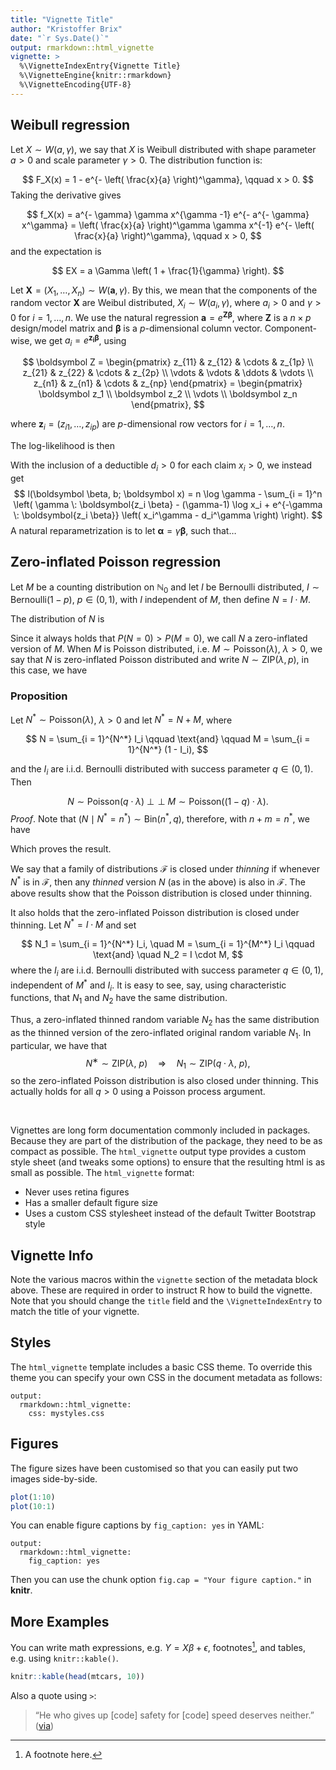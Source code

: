 ```yaml
---
title: "Vignette Title"
author: "Kristoffer Brix"
date: "`r Sys.Date()`"
output: rmarkdown::html_vignette
vignette: >
  %\VignetteIndexEntry{Vignette Title}
  %\VignetteEngine{knitr::rmarkdown}
  %\VignetteEncoding{UTF-8}
---
```

\usepackage{amsmath}
\usepackage{bm}


## Weibull regression 

Let $X \sim W(a, \gamma)$, we say that $X$ is Weibull distributed with shape parameter $a > 0$ and scale parameter $\gamma > 0$. The distribution function is:

$$
F_X(x) = 1 - e^{- \left( \frac{x}{a} \right)^\gamma}, 
\qquad x > 0.
$$
Taking the derivative gives

$$
f_X(x)
= 
a^{- \gamma} \gamma x^{\gamma -1} e^{- a^{- \gamma} x^\gamma}
=
\left( \frac{x}{a} \right)^\gamma \gamma x^{-1} e^{- \left( \frac{x}{a} \right)^\gamma},
\qquad x > 0,
$$
and the expectation is 

$$
EX = a \Gamma \left( 1 + \frac{1}{\gamma} \right).
$$

Let $\boldsymbol X = (X_1, \dots, X_n) \sim W(\boldsymbol a, \gamma)$. By this, we mean that the components of the random vector $\boldsymbol X$ are Weibul distributed, $X_i \sim W(a_i, \gamma)$, where $a_i > 0$ and $\gamma > 0$ for $i = 1, \dots, n$. We use the natural regression $\boldsymbol a = e^{\boldsymbol{Z \beta}}$, where $\boldsymbol Z$ is a $n \times p$ design/model matrix and $\boldsymbol \beta$ is a $p$-dimensional column vector. Component-wise, we get $a_i = e^{\boldsymbol{z_i \beta}}$, using 

$$
\boldsymbol Z
 =
 \begin{pmatrix}
  z_{11} & z_{12} & \cdots & z_{1p} \\
  z_{21} & z_{22} & \cdots & z_{2p} \\
  \vdots & \vdots & \ddots & \vdots \\
  z_{n1} & z_{n1} & \cdots & z_{np}
 \end{pmatrix}
 =
 \begin{pmatrix}
  \boldsymbol z_1 \\ 
  \boldsymbol z_2 \\
  \vdots \\ 
  \boldsymbol z_n
 \end{pmatrix},
$$

where $\boldsymbol z_i = (z_{i1}, \dots, z_{ip})$ are $p$-dimensional row vectors for $i = 1, \dots, n$.

The log-likelihood is then

\begin{align}
l(\boldsymbol \beta, b; \boldsymbol x)
&=
n \log \gamma
-
\sum_{i = 1}^n
\left(
\gamma \: \log a_i - (\gamma - 1) \log x_i + a_i^{-\gamma} x_i^\gamma 
\right)
\\
&= 
n \log \gamma
-
\sum_{i = 1}^n
\left( 
\gamma \: \boldsymbol{z_i \beta} - (\gamma-1) \log x_i 
+ e^{-\gamma \: \boldsymbol{z_i \beta}} x_i^\gamma
\right).
\end{align}

With the inclusion of a deductible $d_i > 0$ for each claim $x_i > 0$, we instead get
$$
l(\boldsymbol \beta, b; \boldsymbol x)
=
n \log \gamma
-
\sum_{i = 1}^n
\left( 
\gamma \: \boldsymbol{z_i \beta} - (\gamma-1) \log x_i 
+ e^{-\gamma \: \boldsymbol{z_i \beta}} 
\left( x_i^\gamma - d_i^\gamma \right)
\right).
$$
A natural reparametrization is to let $\boldsymbol \alpha = \gamma \boldsymbol \beta$, such that...

## Zero-inflated Poisson regression

Let $M$ be a counting distribution on $\mathbb N_0$ and let $I$ be Bernoulli distributed, $I \sim \text{Bernoulli}(1-p)$, $p \in (0,1)$, with $I$ independent of $M$, then define $N = I \cdot M$.

The distribution of $N$ is 

\begin{align*}
P(N = 0) &= P(I = 0) + P(I = 1, \: M = 0) = p + (1 - p) \cdot P(M = 0), \\
P(N = n) &= P(I = 1, \: M = n) = (1 - p) \cdot P(M = n), \qquad n \in \mathbb N.
\end{align*}

Since it always holds that $P(N = 0) > P(M = 0)$, we call $N$ a zero-inflated version of $M$. When $M$ is Poisson distributed, i.e. $M \sim \text{Poisson}(\lambda)$, $\lambda > 0$, we say that $N$ is zero-inflated Poisson distributed and write $N \sim \text{ZIP}(\lambda, p)$, in this case, we have

\begin{align*}
P(N = 0) &=  p + (1 - p) \cdot e^{-\lambda}, \\
P(N = n) &= (1 - p) \cdot \frac{\lambda^n}{n!} e^{-\lambda}, \qquad n \in \mathbb N.
\end{align*}

### Proposition
Let $N^* \sim \text{Poisson}(\lambda)$, $\lambda > 0$ and let $N^* = N + M$, where

$$
N = \sum_{i = 1}^{N^*} I_i
\qquad \text{and} \qquad M = \sum_{i = 1}^{N^*} (1 - I_i), 
$$

and the $I_i$ are i.i.d. Bernoulli distributed with success parameter $q \in (0,1)$. Then

$$
N \sim \text{Poisson}\left( q \cdot \lambda \right) 
\: {\perp\!\!\!\!\perp} \: 
M \sim \text{Poisson}\left( (1-q) \cdot \lambda \right).
$$
*Proof*. Note that $(N \mid N^* = n^*) \sim \text{Bin}(n^*, q)$, therefore, with $n + m = n^*$, we have

\begin{align*}
 P(N = n, \: M = m)
 &= P(N = n, \: N^* = n + m) \\
 &= P(N = n \mid N^* = n + m) P(N^* = n + m) \\
 &= 
 \frac{(n + m)!}{n! m!} q^n (1-q)^m
 \frac{\lambda^{n+m}}{(n+m)!} e^{-\lambda} \\
 &=
 \frac{(q\lambda)^n}{n!} e^{-q\lambda}
 \frac{((1-q) \lambda)^m}{m!} e^{-(1-q) \lambda} \\
 &=
 P(N = n) P(M = m).
 
\end{align*}

Which proves the result.

We say that a family of distributions $\mathscr F$ is closed under *thinning* if whenever $N^*$ is in $\mathscr F$, then any *thinned* version $N$ (as in the above) is also in $\mathscr F$. The above results show that the Poisson distribution is closed under thinning. 

It also holds that the zero-inflated Poisson distribution is closed under thinning. Let $N^* = I \cdot M$ and set

$$
N_1 = \sum_{i = 1}^{N^*} I_i,
\quad
M = \sum_{i = 1}^{M^*} I_i
\qquad \text{and} \quad 
N_2 = I \cdot M,
$$
where the $I_i$ are i.i.d. Bernoulli distributed with success parameter $q \in (0,1)$, independent of $M^*$ and $I_i$. It is easy to see, say, using characteristic functions, that $N_1$ and $N_2$ have the same distribution.

Thus, a zero-inflated thinned random variable $N_2$ has the same distribution as the thinned version of the zero-inflated original random variable $N_1$. In particular, we have that
$$
N^∗ \sim \text{ZIP}(\lambda, \: p)
\quad \Longrightarrow \quad 
N_1 \sim \text{ZIP}(q \cdot \lambda, \: p),
$$
so the zero-inflated Poisson distribution is also closed under thinning. This actually holds for all $q > 0$ using a Poisson process argument. 

\ 
&nbsp;




Vignettes are long form documentation commonly included in packages. Because they are part of the distribution of the package, they need to be as compact as possible. The `html_vignette` output type provides a custom style sheet (and tweaks some options) to ensure that the resulting html is as small as possible. The `html_vignette` format:

- Never uses retina figures
- Has a smaller default figure size
- Uses a custom CSS stylesheet instead of the default Twitter Bootstrap style

## Vignette Info

Note the various macros within the `vignette` section of the metadata block above. These are required in order to instruct R how to build the vignette. Note that you should change the `title` field and the `\VignetteIndexEntry` to match the title of your vignette.

## Styles

The `html_vignette` template includes a basic CSS theme. To override this theme you can specify your own CSS in the document metadata as follows:

    output: 
      rmarkdown::html_vignette:
        css: mystyles.css

## Figures

The figure sizes have been customised so that you can easily put two images side-by-side. 

```r
plot(1:10)
plot(10:1)
```

You can enable figure captions by `fig_caption: yes` in YAML:

    output:
      rmarkdown::html_vignette:
        fig_caption: yes

Then you can use the chunk option `fig.cap = "Your figure caption."` in **knitr**.

## More Examples

You can write math expressions, e.g. $Y = X\beta + \epsilon$, footnotes^[A footnote here.], and tables, e.g. using `knitr::kable()`.

```r
knitr::kable(head(mtcars, 10))
```

Also a quote using `>`:

> "He who gives up [code] safety for [code] speed deserves neither."
([via](https://twitter.com/hadleywickham/status/504368538874703872))

